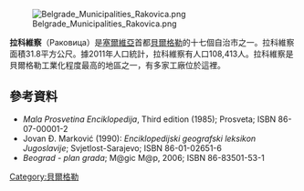 [[File:Belgrade_Municipalities_Rakovica.png|thumb]]

'''拉科維察'''（Раковица）是[[塞爾維亞|塞爾維亞]]首都[[貝爾格勒|貝爾格勒]]的十七個自治市之一。拉科維察面積31.8平方公尺。據2011年人口統計，拉科維察有人口108,413人。拉科維察是貝爾格勒工業化程度最高的地區之一，有多家工廠位於這裡。
==參考資料==
* ''Mala Prosvetina Enciklopedija'', Third edition (1985); Prosveta; ISBN 86-07-00001-2
* Jovan Đ. Marković (1990): ''Enciklopedijski geografski leksikon Jugoslavije''; Svjetlost-Sarajevo; ISBN 86-01-02651-6
* ''Beograd - plan grada''; M@gic M@p, 2006; ISBN 86-83501-53-1
{{coord|44|44|45.10|N|20|26|42.23|E|region:RS-00_type:city_source:dewiki|display=title}}
[[Category:貝爾格勒|Category:貝爾格勒]]